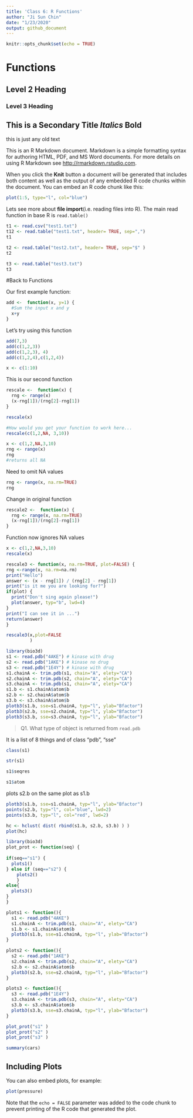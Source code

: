 ```yaml
---
title: 'Class 6: R Functions'
author: "Ji Sun Chin"
date: "1/23/2020"
output: github_document
---
```



```r
knitr::opts_chunk$set(echo = TRUE)
```

# Functions
## Level 2 Heading
### Level 3 Heading

## This is a Secondary Title *Italics* **Bold**

this is just any old text

This is an R Markdown document. Markdown is a simple formatting syntax for authoring HTML, PDF, and MS Word documents. For more details on using R Markdown see <http://rmarkdown.rstudio.com>.

When you click the **Knit** button a document will be generated that includes both content as well as the output of any embedded R code chunks within the document. You can embed an R code chunk like this:


```r
plot(1:5, type="l", col="blue")
```


Lets see more about **file import**(i.e. reading files into R). The main read function in base R is `read.table()` 

```r
t1 <- read.csv("test1.txt")
t12 <- read.table("test1.txt", header= TRUE, sep=",")
t1

t2 <- read.table("test2.txt", header= TRUE, sep="$" )
t2

t3 <- read.table("test3.txt")
t3

```

#Back to Functions

Our first example function:
```r
add <-  function(x, y=1) {
  #Sum the input x and y
  x+y
}

```

Let's try using this function
```r
add(7,3)
add(c(1,2,3))
add(c(1,2,3), 4)
add(c(1,2,4),c(1,2,4))
```
```r
x <- c(1:10)
```

This is our second function
```r
rescale <-  function(x) {
  rng <- range(x)
  (x-rng[1])/(rng[2]-rng[1])
}
```

```r
rescale(x)


```


```r
#How would you get your function to work here...
rescale(c(1,2,NA, 3,10))
```

```r
x <- c(1,2,NA,3,10)
rng <- range(x)
rng
#returns all NA
```
Need to omit NA values
```r
rng <- range(x, na.rm=TRUE)
rng
```
Change in original function
```r
rescale2 <-  function(x) {
  rng <- range(x, na.rm=TRUE)
  (x-rng[1])/(rng[2]-rng[1])
}
```
Function now ignores NA values
```r
x <- c(1,2,NA,3,10)
rescale(x)
```

```r
rescale3 <- function(x, na.rm=TRUE, plot=FALSE) {
rng <-range(x, na.rm=na.rm)
print("Hello")
answer <- (x - rng[1]) / (rng[2] - rng[1])
print("is it me you are looking for?")
if(plot) {
  print("Don't sing again please!")
  plot(answer, typ="b", lwd=4)
}
print("I can see it in ...")
return(answer)
}
```

```r
rescale3(x,plot=FALSE
         )
```
 

```r
library(bio3d)
s1 <- read.pdb("4AKE") # kinase with drug
s2 <- read.pdb("1AKE") # kinase no drug
s3 <- read.pdb("1E4Y") # kinase with drug
s1.chainA <- trim.pdb(s1, chain="A", elety="CA")
s2.chainA <- trim.pdb(s2, chain="A", elety="CA")
s3.chainA <- trim.pdb(s1, chain="A", elety="CA")
s1.b <- s1.chainA$atom$b
s2.b <- s2.chainA$atom$b
s3.b <- s3.chainA$atom$b
plotb3(s1.b, sse=s1.chainA, typ="l", ylab="Bfactor")
plotb3(s2.b, sse=s2.chainA, typ="l", ylab="Bfactor")
plotb3(s3.b, sse=s3.chainA, typ="l", ylab="Bfactor")
```

>Q1. What type of object is returned from `read.pdb`

It is a list of 8 things and of class "pdb", "sse"
```r
class(s1)
```
```r
str(s1)
```

```r
s1$seqres

```

```r
s1$atom
```
plots s2.b on the same plot as s1.b
```r
plotb3(s1.b, sse=s1.chainA, typ="l", ylab="Bfactor")
points(s2.b, typ="l", col="blue", lwd=2)
points(s3.b, typ="l", col="red", lwd=2)
```
 
```r
hc <- hclust( dist( rbind(s1.b, s2.b, s3.b) ) )
plot(hc)
```

```r
library(bio3d)
plot_prot <- function(seq) {
  
if(seq=="s1") {
  plots1()
} else if (seq=="s2") {
    plots2()
    }
else{
  plots3()
}
}
```

```r
plots1 <- function(){
  s1 <- read.pdb("4AKE")
  s1.chainA <- trim.pdb(s1, chain="A", elety="CA")
  s1.b <- s1.chainA$atom$b 
  plotb3(s1.b, sse=s1.chainA, typ="l", ylab="Bfactor")
}
```

```r
plots2 <- function(){
  s2 <- read.pdb("1AKE")
  s2.chainA <- trim.pdb(s2, chain="A", elety="CA")
  s2.b <- s2.chainA$atom$b
  plotb3(s2.b, sse=s2.chainA, typ="l", ylab="Bfactor")
}
```

```r
plots3 <- function(){
  s3 <- read.pdb("1E4Y")
  s3.chainA <- trim.pdb(s3, chain="A", elety="CA")
  s3.b <- s3.chainA$atom$b
  plotb3(s3.b, sse=s3.chainA, typ="l", ylab="Bfactor")
}
```


```r
plot_prot("s1" )
plot_prot("s2" )
plot_prot("s3" )
```

 



```r
summary(cars)
```

## Including Plots

You can also embed plots, for example:

```r
plot(pressure)
```

Note that the `echo = FALSE` parameter was added to the code chunk to prevent printing of the R code that generated the plot.
